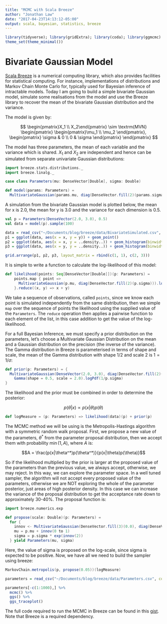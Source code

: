 ```yaml
---
title: "MCMC with Scala Breeze"
author: "Jonathan Law"
date: "2017-04-23T14:13:12-05:00"
output: scala, bayesian, statistics, breeze
---
```


```r
library(tidyverse); library(gridExtra); library(coda); library(ggmcmc)
theme_set(theme_minimal())
```


# Bivariate Gaussian Model

[Scala Breeze](https://github.com/scalanlp/breeze) is a numerical computing library, which also provides facilities for statistical computing. For instance, implementations of distributions and Markov Chain Monte Carlo for, typically used for Bayesian inference of intractable models. Today I am going to build a simple bivariate Gaussian model, simulate some realisations from the model and use the Breeze library to recover the mean of the bivariate Gaussian distribution and the variance.

The model is given by:

$$ \begin{pmatrix}X_1 \\ X_2\end{pmatrix} \sim \textrm{MVN}
  \begin{pmatrix}
    \begin{pmatrix}\mu_1 \\ \mu_2 \end{pmatrix}, 
    \begin{pmatrix} \sigma & 0 \\ 0 & \sigma \end{pmatrix} 
  \end{pmatrix} $$

The model has three parameters, the mean of each variable and the variance which is shared. $X_1$ and $X_2$ are independent and hence can be simulated from separate univariate Gaussian distributions:

```scala
import breeze.stats.distributions._
import breeze.linalg._

case class Parameters(mu: DenseVector[Double], sigma: Double)

def model(params: Parameters) = 
  MultivariateGaussian(params.mu, diag(DenseVector.fill(2)(params.sigma)))
```
A simulation from the bivariate Gaussian model is plotted below, the mean for x is 2.0, the mean for y is 3.0 and the variance for each dimension is 0.5.

```scala
val p = Parameters(DenseVector(2.0, 3.0), 0.5)
val data = model(p).sample(100)
```

```r
data = read_csv("~/Documents/blog/breeze/data/BivariateSimulated.csv", col_names = c("x", "y"))
p1 = ggplot(data, aes(x = x, y = y)) + geom_point()
p2 = ggplot(data, aes(x = x, y = ..density..)) + geom_histogram(binwidth = 0.1)
p3 = ggplot(data, aes(x = y, y = ..density..)) + geom_histogram(binwidth = 0.1)

grid.arrange(p1, p2, p3, layout_matrix = rbind(c(1, 1), c(2, 3)))
```

It is simple to write a function to calculate the log-likelihood of this model:

```scala
def likelihood(points: Seq[DenseVector[Double]])(p: Parameters) =
    points.map { point => 
      MultivariateGaussian(p.mu, diag(DenseVector.fill(2)(p.sigma))).logPdf(point)
    }.reduce((x, y) => x + y)
```

We take a sequence of observations, called `points`, since we know each point is simulated independently from the same distribution, then we simple `map` over the sequence of points the likelihood using the supplied value of the `Parameters`. The `reduce` operation then applies a pairwise function to each element of the list, in this case addition to get the value of the log-likelihood.

For a full Bayesian Inference, we must specify a prior distribution on the parameters, let's choose a Multivariate Gaussian Distribution on the mean and a Gaussian distribution on the precision (the inverse of the variance). The Gamma distribution in Breeze is parameterised in terms of shape and scale, the mean of the Gamma distribution with shape 1/2 and scale 2 is $1 = 1/\sigma$:

```scala
def prior(p: Parameters) = {
  MultivariateGaussian(DenseVector(2.0, 3.0), diag(DenseVector.fill(2)(3.0))).logPdf(p.mu) +
    Gamma(shape = 0.5, scale = 2.0).logPdf(1/p.sigma)
}
```

The likelihood and the prior must be combined in order to determine the posterior:

$$ p(\theta | x) \propto p(x | \theta) p(\theta) $$

```scala
def logMeasure = (p: Parameters) => likelihood(data)(p) + prior(p)
```

The MCMC method we will be using is the Metropolis-Hastings algorithm with a symmetric random walk proposal. First, we propose a new value of the parameters, $\theta^*$ from the parameter proposal distribution, then we accept them with probability $\min(1, A)$, where $A$ is:

$$A = \frac{p(x|\theta^*)p(\theta^*)}{p(x|\theta)p(\theta)}$$

So if the likelihood multiplied by the prior is larger at the proposed value of the parameters than the previous value, we always accept, otherwise, we may reject. In this way, we can explore the parameter space. In a well tuned sampler, the algorithm will not accept every proposed value of the parameters, otherwise we are NOT exploring the whole of the parameter posterior, just areas of high posterior density. In this case we can increase the variance of the proposal distribution to get the acceptance rate down to approximately 30-40%. The proposal function is:

```scala
import breeze.numerics.exp

def propose(scale: Double)(p: Parameters) = 
  for {
    innov <- MultivariateGaussian(DenseVector.fill(3)(0.0), diag(DenseVector.fill(3)(scale)))
    mu = p.mu + innov(0 to 1)
    sigma = p.sigma * exp(innov(2))
  } yield Parameters(mu, sigma)
```

Here, the value of sigma is proposed on the log-scale, since sigma is expected to be positive. Now, we have all we need to build the sampler using breeze:

```scala
MarkovChain.metropolis(p, propose(0.05))(logMeasure)
```

```r
parameters = read_csv("~/Documents/blog/breeze/data/Parameters.csv", col_names = c("mu_1", "mu_2", "sigma"))

parameters[-c(1:1000),] %>%
  mcmc() %>%
  ggs() %>%
  ggs_traceplot()
```

The full code required to run the MCMC in Breeze can be found in this [gist](https://gist.github.com/jonnylaw/b75147d08ea89ec1b78fa94d5a4d2f7d). Note that Breeze is a required dependency.